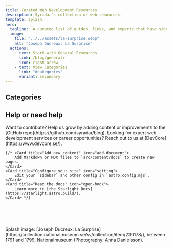 ```yaml
---
title: Curated Web Development Resources
description: Syradar's collection of web resources.
template: splash
hero:
  tagline:  A curated list of guides, links, and experts that have significantly shaped my web development journey.
  image:
    file: "../../assets/la-surprise.webp"
    alt: "Joseph Ducreux: La Surprise"
  actions:
    - text: Start with General Resources
      link: /blog/general/
      icon: right-arrow
    - text: View Categories
      link: "#categories"
      variant: secondary
---
```



<h2 id="categories">Categories</h2>

<CardGrid>
	<LinkCard title="General" href="/blog/general/" description="Helpful tips, resources, and links on various topics that don’t fit into specific categories yet."/>
	<LinkCard title="JavaScript" href="/blog/js/" description="Guides, tutorials, and insights into modern JavaScript techniques and best practices."/>
	<LinkCard title="CSS" href="/blog/css/" description="Explore CSS resources, from layout techniques to modern features and performance tips." />
	<LinkCard title="Accessibility" href="/blog/accessibility/" description="Resources and tools for building, testing, and improving accessible websites for all users." />
	<LinkCard title="Design" href="/blog/design/" description="Articles, resources, and insights into web design, design systems, and UI components."/>
	<LinkCard title="Software" href="/blog/software/" description="Useful software and websites to make development more efficient and enjoyable."/>
</CardGrid> 

<h2>Help or need help</h2>

<CardGrid>
	<Card title="Create content" icon="pencil">
		Want to contribute? Help us grow by adding content or improvements to the [GitHub repo](https://github.com/syradar/blog).
	</Card>
	<Card title="Need Help or Looking for Work?" icon="external">
		Looking for expert web development services or career opportunities? Reach out to us at [DevCore](https://www.devcore.se/).
	</Card>

	
	{/* <Card title="Add new content" icon="add-document">
		Add Markdown or MDX files to `src/content/docs` to create new pages.
	</Card>
	<Card title="Configure your site" icon="setting">
		Edit your `sidebar` and other config in `astro.config.mjs`.
	</Card>
	<Card title="Read the docs" icon="open-book">
		Learn more in [the Starlight Docs](https://starlight.astro.build/).
	</Card> */}
</CardGrid> 

<br/>
<br/>
<br/>
<br/>
Splash image: [Joseph Ducreux: La Surprise](https://collection.nationalmuseum.se/sv/collection/item/230178/), between 1791 and 1799, Nationalmuseum (Photography: Anna Danielsson).